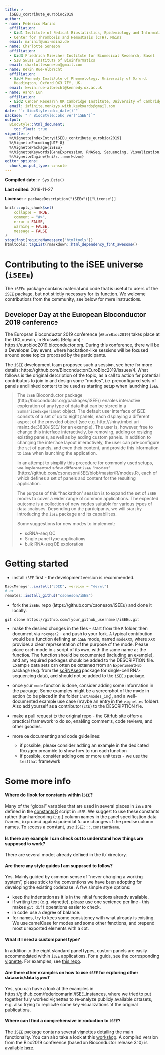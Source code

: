 ```yaml
---
title: >
  iSEEu_contribute_eurobioc2019
author:
- name: Federico Marini
  affiliation: 
  - &id1 Institute of Medical Biostatistics, Epidemiology and Informatics (IMBEI), Mainz
  - Center for Thrombosis and Hemostasis (CTH), Mainz
  email: marinif@uni-mainz.de
- name: Charlotte Soneson
  affiliation: 
  - &id3 Friedrich Miescher Institute for Biomedical Research, Basel
  - SIB Swiss Institute of Bioinformatics
  email: charlottesoneson@gmail.com
- name: Kevin Rue-Albrecht
  affiliation: 
  - &id4 Kennedy Institute of Rheumatology, University of Oxford,
    Headington, Oxford OX3 7FY, UK.
  email: kevin.rue-albrecht@kennedy.ox.ac.uk
- name: Aaron Lun
  affiliation: 
  - &id2 Cancer Research UK Cambridge Institute, University of Cambridge
  email: infinite.monkeys.with.keyboards@gmail.com
date: "`r BiocStyle::doc_date()`"
package: "`r BiocStyle::pkg_ver('iSEE')`"
output: 
  BiocStyle::html_document:
    toc_float: true
vignette: >
  %\VignetteIndexEntry{iSEEu_contribute_eurobioc2019}
  %\VignetteEncoding{UTF-8}  
  %\VignettePackage{iSEEu}
  %\VignetteKeywords{GeneExpression, RNASeq, Sequencing, Visualization, QualityControl, GUI}
  %\VignetteEngine{knitr::rmarkdown}
editor_options: 
  chunk_output_type: console
---
```


**Compiled date**: `r Sys.Date()`

**Last edited**: 2019-11-27

**License**: `r packageDescription("iSEEu")[["License"]]`

```r
knitr::opts_chunk$set(
    collapse = TRUE,
    comment = "#>",
    error = FALSE,
    warning = FALSE,
    message = FALSE
)
stopifnot(requireNamespace("htmltools"))
htmltools::tagList(rmarkdown::html_dependency_font_awesome())
```

# Contributing to the iSEE universe (`iSEEu`)

The `iSEEu` package contains material and code that is useful to users of the `iSEE` package, but not strictly necessary for its function. 
We welcome contributions from the community, see below for more instructions. 

## Developer Day at the European Bioconductor 2019 conference 

The European Bioconductor 2019 conference (`#EuroBioc2019`) takes place at the UCLouvain, in Brussels (Belgium) - https://eurobioc2019.bioconductor.org.
During this conference, there will be a Developer Day event, where hackathon-like sessions will be focused around some topics proposed by the participants.

The `iSEE` development team proposed such a session, see here for more details: https://github.com/Bioconductor/EuroBioc2019/issues/4.
What follows is the original description of the topic, as a call to action for potential contributors to join in and design some "modes", i.e. preconfigured sets of panels and linked content to be used as starting setup when launching `iSEE`.
    
> The `iSEE` Bioconductor package (http://bioconductor.org/packages/iSEE/) enables interactive exploration of any type of data that can be stored in a `SummarizedExperiment` object. 
The default user interface of iSEE consists of a set of up to eight panels, each displaying a different aspect of the provided object (see e.g. http://shiny.imbei.uni-mainz.de:3838/iSEE/ for an example). 
The user is, however, free to change this interface interactively, by removing, adding or resizing existing panels, as well as by adding custom panels. 
In addition to changing the interface layout interactively, the user can pre-configure the set of panels, and even their content, and provide this information to `iSEE` when launching the application.
> 
> In an attempt to simplify this procedure for commonly used setups, we implemented a few different `iSEE` "modes" (https://github.com/csoneson/iSEE/blob/master/R/modes.R), each of which defines a set of panels and content for the resulting application.
> 
> The purpose of this "hackathon" session is to expand the set of `iSEE` modes to cover a wider range of common applications. 
The expected outcome is a collection of new modes suitable for various types of data analyses.
Depending on the participants, we will start by introducing the `iSEE` package and its capabilities.
> 
> Some suggestions for new modes to implement:
> 
> - scRNA-seq QC
> - Single panel type applications
> - bulk RNA-seq DE exploration

# Getting started

- install `iSEE` first - the development version is recommended.

```r
BiocManager::install("iSEE", version = "devel")
# or
remotes::install_github("csoneson/iSEE")
```

- fork the `iSEEu` repo (https://github.com/csoneson/iSEEu) and clone it locally.

```
git clone https://github.com/[your_github_username]/iSEEu.git
```

- make the desired changes in the files - start from the `R` folder, then document via `roxygen2` - and push to your fork. 
  A typical contribution would be a function defining an `iSEE` mode, named `modeXXX`, where `XXX` provides a clear representation of the purpose of the mode. 
  Please place each mode in a script of its own, with the same name as the function. 
  The function should be documented (including an example), and any required packages should be added to the DESCRIPTION file. 
  Example data sets can often be obtained from an `ExperimentHub` package (e.g. from the [scRNAseq](http://bioconductor.org/packages/scRNAseq/) package for single-cell RNA-sequencing data), and should not be added to the `iSEEu` package.
  
- once your `mode` function is done, consider adding some information in the package.
  Some examples might be a screenshot of the mode in action (to be placed in the folder `inst/modes_img`), and a well-documented example use case (maybe an entry in the `vignettes` folder). Also add yourself as a contributor (`ctb`) to the DESCRIPTION file.

- make a pull request to the original repo - the GitHub site offers a practical framework to do so, enabling comments, code reviews, and other goodies.

- more on documenting and code guidelines:
  - if possible, please consider adding an example in the dedicated Roxygen preamble to show how to run each function
  - if possible, consider adding one or more unit tests - we use the `testthat` framework


# Some more info

#### Where do I look for constants within `iSEE`? {-}

Many of the "global" variables that are used in several places in `iSEE` are defined in the [constants.R](https://github.com/csoneson/iSEE/blob/master/R/constants.R) script in `iSEE`. 
We suggest to use these constants rather than hardcoding (e.g.) column names in the panel specification data frames, to protect against potential future changes of the precise column names. 
To access a constant, use `iSEE:::.constantName`. 

#### Is there any example I can check out to understand how things are supposed to work? {-}

There are several modes already defined in the `R/` directory. 

#### Are there any style guides I am supposed to follow? {-}

Yes. 
Mainly guided by common sense of "never changing a working system", please stick to the conventions we have been adopting for developing the existing codebase.
A few simple style options:

- keep the indentation as it is in the initial functions already available.
- if writing text (e.g. vignette), please use one sentence per line - this makes `git diff` operations easier to check.
- in code, use a degree of balance.
- for names, try to keep some consistency with what already is existing.
  We use camelCase for modes and some other functions, and prepend most unexported elements with a dot.

#### What if I need a custom panel type? {-}

In addition to the eight standard panel types, custom panels are easily accommodated within `iSEE` applications. 
For a guide, see the corresponding [vignette](https://bioconductor.org/packages/release/bioc/vignettes/iSEE/inst/doc/custom.html). 
For examples, see [this repo](https://github.com/kevinrue/iSEE_custom).

#### Are there other examples on how to use `iSEE` for exploring other datasets/data types? {-}

Yes, you can have a look at the examples in https://github.com/federicomarini/iSEE_instances, where we tried to put together fully worked vignettes to re-analyze publicly available datasets, e.g. also trying to replicate some key visualizations of the original publications.

#### Where can I find a comprehensive introduction to `iSEE`? {-}

The `iSEE` package contains several vignettes detailing the main functionality. 
You can also take a look at this [workshop](https://kevinrue.github.io/iSEEWorkshop2019/index.html). 
A compiled version from the Bioc2019 conference (based on Bioconductor release 3.10) is available [here](http://biocworkshops2019.bioconductor.org.s3-website-us-east-1.amazonaws.com/page/iSEEWorkshop2019__iSEE-lab/).

